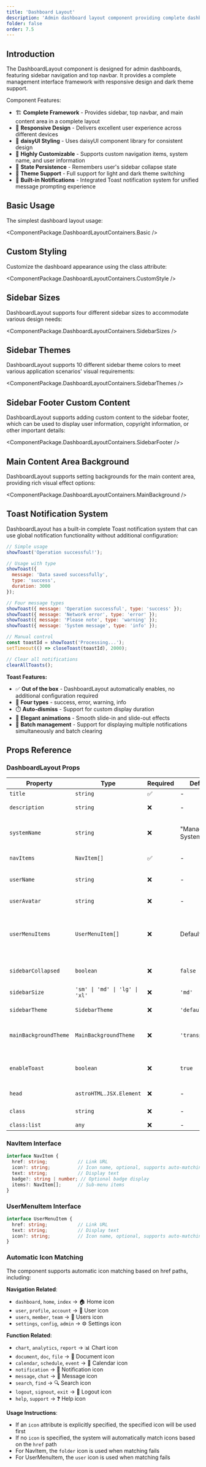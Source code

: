 ```yaml
---
title: 'Dashboard Layout'
description: 'Admin dashboard layout component providing complete dashboard framework with sidebar navigation, top navbar, and responsive design'
folder: false
order: 7.5
---
```



## Introduction

The DashboardLayout component is designed for admin dashboards, featuring sidebar navigation and top navbar. It provides a complete management interface framework with responsive design and dark theme support.

Component Features:

- 🏗️ **Complete Framework** - Provides sidebar, top navbar, and main content area in a complete layout
- 📱 **Responsive Design** - Delivers excellent user experience across different devices
- 🎨 **daisyUI Styling** - Uses daisyUI component library for consistent design
- 🔧 **Highly Customizable** - Supports custom navigation items, system name, and user information
- 💾 **State Persistence** - Remembers user's sidebar collapse state
- 🌙 **Theme Support** - Full support for light and dark theme switching
- 🔔 **Built-in Notifications** - Integrated Toast notification system for unified message prompting experience

## Basic Usage

The simplest dashboard layout usage:

<ComponentPackage.DashboardLayoutContainers.Basic />

## Custom Styling

Customize the dashboard appearance using the class attribute:

<ComponentPackage.DashboardLayoutContainers.CustomStyle />

## Sidebar Sizes

DashboardLayout supports four different sidebar sizes to accommodate various design needs:

<ComponentPackage.DashboardLayoutContainers.SidebarSizes />

## Sidebar Themes

DashboardLayout supports 10 different sidebar theme colors to meet various application scenarios' visual requirements:

<ComponentPackage.DashboardLayoutContainers.SidebarThemes />



## Sidebar Footer Custom Content

DashboardLayout supports adding custom content to the sidebar footer, which can be used to display user information, copyright information, or other important details:

<ComponentPackage.DashboardLayoutContainers.SidebarFooter />

## Main Content Area Background

DashboardLayout supports setting backgrounds for the main content area, providing rich visual effect options:

<ComponentPackage.DashboardLayoutContainers.MainBackground />

## Toast Notification System

DashboardLayout has a built-in complete Toast notification system that can use global notification functionality without additional configuration:

```javascript
// Simple usage
showToast('Operation successful!');

// Usage with type
showToast({
  message: 'Data saved successfully',
  type: 'success',
  duration: 3000
});

// Four message types
showToast({ message: 'Operation successful', type: 'success' });
showToast({ message: 'Network error', type: 'error' });
showToast({ message: 'Please note', type: 'warning' });
showToast({ message: 'System message', type: 'info' });

// Manual control
const toastId = showToast('Processing...');
setTimeout(() => closeToast(toastId), 2000);

// Clear all notifications
clearAllToasts();
```

**Toast Features:**
- ✅ **Out of the box** - DashboardLayout automatically enables, no additional configuration required
- 🎯 **Four types** - success, error, warning, info
- ⏱️ **Auto-dismiss** - Support for custom display duration
- 🎨 **Elegant animations** - Smooth slide-in and slide-out effects
- 🔧 **Batch management** - Support for displaying multiple notifications simultaneously and batch clearing

## Props Reference

### DashboardLayout Props

| Property           | Type                 | Required | Default         | Description                        |
| ------------------ | -------------------- | -------- | --------------- | ---------------------------------- |
| `title`            | `string`             | ✅       | -               | Page title                         |
| `description`      | `string`             | ❌       | -               | Page description                   |
| `systemName`       | `string`             | ❌       | "Management System" | System name displayed in sidebar   |
| `navItems`         | `NavItem[]`          | ✅       | -               | Navigation items array             |
| `userName`         | `string`             | ❌       | -               | Username displayed in top navbar   |
| `userAvatar`       | `string`             | ❌       | -               | User avatar URL                    |
| `userMenuItems`    | `UserMenuItem[]`     | ❌       | Default menu    | User dropdown menu items with auto icon matching |
| `sidebarCollapsed` | `boolean`            | ❌       | `false`         | Whether to collapse sidebar        |
| `sidebarSize`      | `'sm' \| 'md' \| 'lg' \| 'xl'` | ❌       | `'md'`          | Sidebar size configuration         |
| `sidebarTheme`     | `SidebarTheme`       | ❌       | `'default'`     | Sidebar theme color                |
| `mainBackgroundTheme` | `MainBackgroundTheme` | ❌       | `'transparent'` | Main content area background theme  |
| `enableToast`      | `boolean`            | ❌       | `true`          | Whether to enable Toast notification functionality |
| `head`             | `astroHTML.JSX.Element` | ❌       | -               | Custom head content                |
| `class`            | `string`             | ❌       | -               | Page class name                    |
| `class:list`       | `any`                | ❌       | -               | Class list                         |

### NavItem Interface

```typescript
interface NavItem {
  href: string;           // Link URL
  icon?: string;          // Icon name, optional, supports auto-matching
  text: string;           // Display text
  badge?: string | number; // Optional badge display
  items?: NavItem[];      // Sub-menu items
}
```

### UserMenuItem Interface

```typescript
interface UserMenuItem {
  href: string;           // Link URL
  text: string;           // Display text
  icon?: string;          // Icon name, optional, supports auto-matching
}
```

### Automatic Icon Matching

The component supports automatic icon matching based on href paths, including:

**Navigation Related**:
- `dashboard`, `home`, `index` → 🏠 Home icon
- `user`, `profile`, `account` → 👤 User icon
- `users`, `member`, `team` → 👥 Users icon
- `settings`, `config`, `admin` → ⚙️ Settings icon

**Function Related**:
- `chart`, `analytics`, `report` → 📊 Chart icon
- `document`, `doc`, `file` → 📄 Document icon
- `calendar`, `schedule`, `event` → 📅 Calendar icon
- `notification` → 🔔 Notification icon
- `message`, `chat` → 💬 Message icon
- `search`, `find` → 🔍 Search icon
- `logout`, `signout`, `exit` → 🚪 Logout icon
- `help`, `support` → ❓ Help icon

**Usage Instructions**:
- If an `icon` attribute is explicitly specified, the specified icon will be used first
- If no `icon` is specified, the system will automatically match icons based on the `href` path
- For NavItem, the `folder` icon is used when matching fails
- For UserMenuItem, the `user` icon is used when matching fails